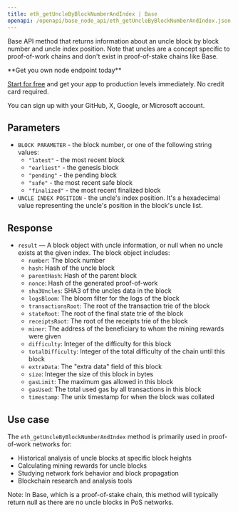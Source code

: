 ---
title: eth_getUncleByBlockNumberAndIndex | Base
openapi: /openapi/base_node_api/eth_getUncleByBlockNumberAndIndex.json POST /2fc1de7f08c0465f6a28e3c355e0cb14
---

Base API method that returns information about an uncle block by block number and uncle index position. Note that uncles are a concept specific to proof-of-work chains and don't exist in proof-of-stake chains like Base.

<Check>
**Get you own node endpoint today**

[Start for free](https://console.chainstack.com/) and get your app to production levels immediately. No credit card required.

You can sign up with your GitHub, X, Google, or Microsoft account.
</Check>


## Parameters

* `BLOCK PARAMETER` - the block number, or one of the following string values:
  + `"latest"` - the most recent block
  + `"earliest"` - the genesis block
  + `"pending"` - the pending block
  + `"safe"` - the most recent safe block
  + `"finalized"` - the most recent finalized block
* `UNCLE INDEX POSITION` - the uncle's index position. It's a hexadecimal value representing the uncle's position in the block's uncle list.

## Response

* `result` — A block object with uncle information, or null when no uncle exists at the given index. The block object includes:
  + `number`: The block number
  + `hash`: Hash of the uncle block
  + `parentHash`: Hash of the parent block
  + `nonce`: Hash of the generated proof-of-work
  + `sha3Uncles`: SHA3 of the uncles data in the block
  + `logsBloom`: The bloom filter for the logs of the block
  + `transactionsRoot`: The root of the transaction trie of the block
  + `stateRoot`: The root of the final state trie of the block
  + `receiptsRoot`: The root of the receipts trie of the block
  + `miner`: The address of the beneficiary to whom the mining rewards were given
  + `difficulty`: Integer of the difficulty for this block
  + `totalDifficulty`: Integer of the total difficulty of the chain until this block
  + `extraData`: The "extra data" field of this block
  + `size`: Integer the size of this block in bytes
  + `gasLimit`: The maximum gas allowed in this block
  + `gasUsed`: The total used gas by all transactions in this block
  + `timestamp`: The unix timestamp for when the block was collated

## Use case

The `eth_getUncleByBlockNumberAndIndex` method is primarily used in proof-of-work networks for:

* Historical analysis of uncle blocks at specific block heights
* Calculating mining rewards for uncle blocks
* Studying network fork behavior and block propagation
* Blockchain research and analysis tools

Note: In Base, which is a proof-of-stake chain, this method will typically return null as there are no uncle blocks in PoS networks.
